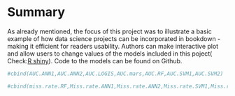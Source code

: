 
# Summary

As already mentioned, the focus of this project was to illustrate a basic example of how data science projects can be incorporated in bookdown - making it efficient for readers usability. Authors can make interactive plot and allow users to change values of the models included in this poject( Check:[R shiny](https://shiny.posit.co/)).  Code to the models can be found on Github. 

```r
#cbind(AUC.ANN1,AUC.ANN2,AUC.LOGIS,AUC.mars,AUC.RF,AUC.SVM1,AUC.SVM2)
```



<!-- From the above output,we can observe that,the average AUC of the V-folds for Support vector machine 2 is the highest thus a modeler might consider using his model for the classification problem. Though it gave the highest,AUC, we observe that the SVM takes a long time to train the data.In addition,we observe that,choosing an appropriate kernel for the SVM is quite difficult.Also,we know that, -->

<!-- Aside THE SVM2,we can observe that,the Random forest performed well among the other classifiers.Since no feature scaling is required for random forest ,it becomes appropriate to consider if a modeler is tight with time.This makes is less time consuming.Also,one can observe that,the random  forest is insensitive to outliers. -->

<!-- After the random forest,we can observe that,averagely the AUC of ANN2,Logistic and ANN1. -->

<!-- We can also observe that,MARs performed badly among all the classifiers though 92% average AUC for all the folds is good. -->




```r
#cbind(miss.rate.RF,Miss.rate.ANN1,Miss.rate.ANN2,Miss.rate.SVM1,Miss.rate.SVM2,miss.rate.LOIS)
```








